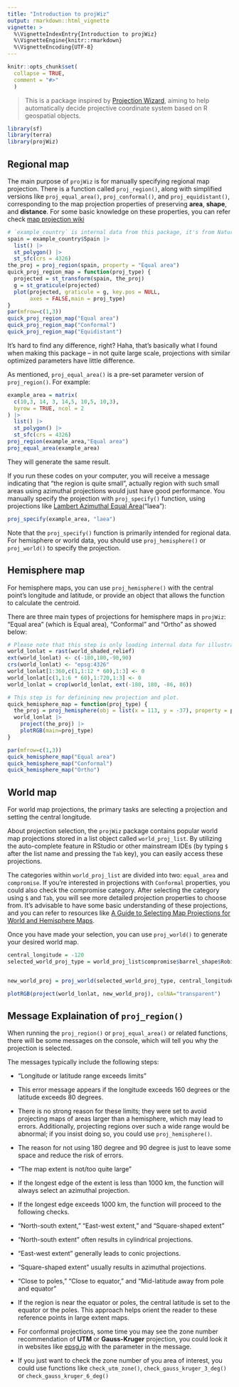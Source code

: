 ```yaml
---
title: "Introduction to projWiz"
output: rmarkdown::html_vignette
vignette: >
  %\VignetteIndexEntry{Introduction to projWiz}
  %\VignetteEngine{knitr::rmarkdown}
  %\VignetteEncoding{UTF-8}
---
```

  
```r
knitr::opts_chunk$set(
  collapse = TRUE,
  comment = "#>"
  )
```
  
> This is a package inspired by [Projection Wizard](https://projectionwizard.org/), aiming to help automatically decide projective coordinate system based on R geospatial objects.
  
```r
library(sf)
library(terra)
library(projWiz)
```


## Regional map

The main purpose of `projWiz` is for manually specifying regional map projection. There is a function called `proj_region()`, along with simplified versions like `proj_equal_area()`, `proj_conformal()`, and `proj_equidistant()`, corresponding to the map projection properties of preserving **area**, **shape**, and **distance**. For some basic knowledge on these properties, you can refer check [map projection wiki](https://en.wikipedia.org/wiki/Map_projection#Metric_properties_of_maps)

```r
# `example_country` is internal data from this package, it's from Natural Earth 1:110m Cultural Vectors
spain = example_country$Spain |> 
  list() |> 
  st_polygon() |> 
  st_sfc(crs = 4326)
the_proj = proj_region(spain, property = "Equal area")
quick_proj_region_map = function(proj_type) {
  projected = st_transform(spain, the_proj)
  g = st_graticule(projected)
  plot(projected, graticule = g, key.pos = NULL, 
       axes = FALSE,main = proj_type)
}
par(mfrow=c(1,3))
quick_proj_region_map("Equal area")
quick_proj_region_map("Conformal")
quick_proj_region_map("Equidistant")
```

It's hard to find any difference, right? Haha, that's basically what I found when making this package -- in not quite large scale, projections with similar optimized parameters have little difference.

As mentioned, `proj_equal_area()` is a pre-set parameter version of `proj_region()`. For example:

```r
example_area = matrix(
  c(10,3, 14, 3, 14,5, 10,5, 10,3),
  byrow = TRUE, ncol = 2
) |> 
  list() |> 
  st_polygon() |> 
  st_sfc(crs = 4326) 
proj_region(example_area,"Equal area")
proj_equal_area(example_area)
```
They will generate the same result.

If you run these codes on your computer, you will receive a message indicating that "the region is quite small", actually region with such small areas using azimuthal projections would just have good performance. You manually specify the projection with `proj_specify()` function, using projections like [Lambert Azimuthal Equal Area](https://proj.org/en/stable/operations/projections/laea.html)("laea"):


```r
proj_specify(example_area, "laea")
```
Note that the `proj_specify()` function is primarily intended for regional data. For hemisphere or world data, you should use `proj_hemisphere()` or `proj_world()` to specify the projection.




## Hemisphere map

For hemisphere maps, you can use `proj_hemisphere()` with the central point's longitude and latitude, or provide an object that allows the function to calculate the centroid.

There are three main types of projections for hemisphere maps in `projWiz`: "Equal area" (which is Equal area), "Conformal" and "Ortho" as showed below:

```r
# Please note that this step is only loading internal data for illustration.
world_lonlat = rast(world_shaded_relief)
ext(world_lonlat) <- c(-180,180,-90,90)
crs(world_lonlat) <- "epsg:4326"
world_lonlat[1:360,c(1,1:12 * 60),1:3] <- 0
world_lonlat[c(1,1:6 * 60),1:720,1:3] <- 0
world_lonlat = crop(world_lonlat, ext(-180, 180, -86, 86))

# This step is for definining new projection and plot.
quick_hemisphere_map = function(proj_type) {
  the_proj = proj_hemisphere(obj = list(x = 113, y = -37), property = proj_type)
  world_lonlat |> 
    project(the_proj) |> 
    plotRGB(main=proj_type)
}

par(mfrow=c(1,3))
quick_hemisphere_map("Equal area")
quick_hemisphere_map("Conformal")
quick_hemisphere_map("Ortho")
```

## World map

For world map projections, the primary tasks are selecting a projection and setting the central longitude.

About projection selection, the `projWiz` package contains popular world map projections stored in a list object called `world_proj_list`. By utilizing the auto-complete feature in RStudio or other mainstream IDEs (by typing `$` after the list name and pressing the `Tab` key), you can easily access these projections.

The categories within `world_proj_list` are divided into two: `equal_area` and `compromise`. If you're interested in projections with `Conformal` properties, you could also check the compromise category. After selecting the category using `$` and `Tab`, you will see more detailed projection properties to choose from. It’s advisable to have some basic understanding of these projections, and you can refer to resources like [A Guide to Selecting Map Projections for World and Hemisphere Maps](https://doi.org/10.1007/978-3-319-51835-0_9).

Once you have made your selection, you can use `proj_world()` to generate your desired world map.

```r
central_longitude = -120
selected_world_proj_type = world_proj_list$compromise$barrel_shape$Robinson


new_world_proj = proj_world(selected_world_proj_type, central_longitude)

plotRGB(project(world_lonlat, new_world_proj), colNA="transparent")
```


## Message Explaination of `proj_region()`

When running the `proj_region()` or `proj_equal_area()` or related functions, there will be some messages on the console, which will tell you why the projection is selected.

The messages typically include the following steps:

- "Longitude or latitude range exceeds limits"
- This error message appears if the longitude exceeds 160 degrees or the latitude exceeds 80 degrees. 
- There is no strong reason for these limits; they were set to avoid projecting maps of areas larger than a hemisphere, which may lead to errors. Additionally, projecting regions over such a wide range would be abnormal; if you insist doing so, you could use `proj_hemisphere()`.
- The reason for not using 180 degree and 90 degree is just to leave some space and reduce the risk of errors. 

- "The map extent is not/too quite large"
- If the longest edge of the extent is less than 1000 km, the function will always select an azimuthal projection. 
- If the longest edge exceeds 1000 km, the function will proceed to the following checks.

- "North-south extent," "East-west extent," and "Square-shaped extent"
- "North-south extent" often results in cylindrical projections.
- "East-west extent" generally leads to conic projections.
- "Square-shaped extent" usually results in azimuthal projections.

- "Close to poles," "Close to equator," and "Mid-latitude away from pole and equator"
- If the region is near the equator or poles, the central latitude is set to the equator or the poles. This approach helps orient the reader to these reference points in large extent maps.

- For conformal projections, some time you may see the zone number recommendation of **UTM** or **Gauss-Kruger** projection, you could look it in websites like [epsg.io](https://epsg.io/) with the parameter in the message.
- If you just want to check the zone number of you area of interest, you could use functions like `check_utm_zone()`, `check_gauss_kruger_3_deg()` or `check_gauss_kruger_6_deg()`

